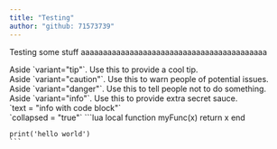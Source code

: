 ```yaml
---
title: "Testing"
author: "github: 71573739"
---
```


Testing some stuff aaaaaaaaaaaaaaaaaaaaaaaaaaaaaaaaaaaaaaaaaa

<Aside variant="tip">
  Aside `variant="tip"`. Use this to provide a cool tip.
</Aside>

<Aside variant="caution">
  Aside `variant="caution"`. Use this to warn people of potential issues.
</Aside>

<Aside variant="danger">
  Aside `variant="danger"`. Use this to tell people not to do something.
</Aside>

<Aside variant="info">
  Aside `variant="info"`. Use this to provide extra secret sauce.
</Aside>

<Aside variant="info" text = "info with code block">
  `text = "info with code block"`
</Aside>

<Aside variant="info" text = "collapsed block" collapsed = "true">
  `collapsed = "true"`
  ```lua
    local function myFunc(x)
      return x
    end

    print('hello world') 
    ```
</Aside>